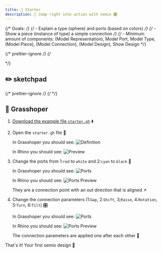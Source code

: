 ```yaml
---
title: 🥉 Starter
description: 📝 Jump right into action with semio 🎛️
---
```


{/* Goals: */}
{/* - Explain a type (sphere) and ports (based on colors) */}
{/* - Show a piece (instance of type) a simple connection */}
{/* - Minimum amount of components: (Model Representation), Model Port, Model Type, (Model Piece), (Model Connection), (Model Design), Show Design */}


{/* prettier-ignore */}
{/* <div class="flex flex-col sm:flex-row gap-4 justify-center h-[400px] sm:h-[300px]">

  <Model
    client:load
    src="/colorful-sphere.glb"
    environment="/schlenker-shed.hdr"
  />
  <Model
    client:load
    src="/pattern-sphere.glb"
    environment="/schlenker-shed.hdr"
  />
</div> */}

## ✏️ sketchpad

<div className="pt-2">
  <Sketchpad client:load />
</div>

{/* prettier-ignore */}
{/* <Model client:load src="../../../../../examples/geometry/representations/colorful-sphere.glb"/> */}

## 🦗 Grasshoper

<Steps>

1. [Download the example file `starter.gh`](https://raw.githubusercontent.com/usalu/geometry/starter/starter.gh) ⬇️

2. Open the `starter.gh` file 📂

   In Grasshoper you should see:
   ![Definition](../../../../../assets/images/starter-grasshopper.png)

   In Rhino you should see:
   ![Preview](../../../../../assets/images/starter-grasshopper-preview.png)

3. Change the ports from 1:`red` to `white` and 2:`cyan` to `black` 🎨

   In Grasshoper you should see:
   ![Ports](../../../../../assets/images/starter-grasshopper-ports.png)

   In Rhino you should see:
   ![Ports Preview](../../../../../assets/images/starter-grasshopper-ports-preview.png)

   <Aside type="tip" title="👀 Do you see what ports are?">
     They are a connection point with an out direction that is aligned ↗️
   </Aside>

4. Change the connection parameters (1:`Gap`, 2:`Shift`, 3;`Raise`, 4:`Rotation`, 5:`Turn`, 6:`Tilt`) 🎛️

   In Grasshoper you should see:
   ![Ports](../../../../../assets/images/starter-grasshopper-connection.png)

   In Rhino you should see:
   ![Ports Preview](../../../../../assets/images/starter-grasshopper-connection-preview.png)

   <Aside type="note" title="🤯 What just happened?">
     The connection parameters are applied one after each other 🔢
   </Aside>

</Steps>

That's it! Your first semio design 🎉
